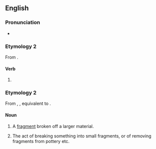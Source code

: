 ==English==

===Pronunciation===
* {{IPA|en|/ˈtʃɪpɪŋ/}}

===Etymology 2===
From {{af|en|chip|-ing}}.

====Verb====
{{head|en|verb form}}

# {{present participle of|en|chip|nocat=1}}

===Etymology 2===
From {{inh|en|enm|chippyng}}, {{m|enm|chippynge}}, equivalent to {{af|en|chip|-ing}}.

====Noun====
{{en-noun|~}}

# {{lb|en|countable}} A [[fragment]] broken off a larger material.
# {{lb|en|uncountable}} The act of breaking something into small fragments, or of removing fragments from pottery etc.